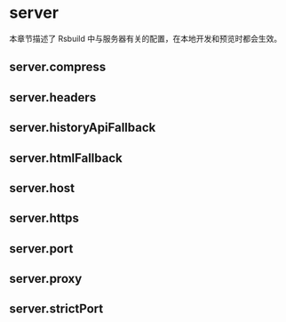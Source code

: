 # server

本章节描述了 Rsbuild 中与服务器有关的配置，在本地开发和预览时都会生效。

## server.compress


<Compress />

## server.headers


<Headers />

## server.historyApiFallback


<HistoryApiFallback />

## server.htmlFallback


<HtmlFallback />

## server.host


<Host />

## server.https


<Https />

## server.port


<Port />

## server.proxy


<Proxy />

## server.strictPort


<StrictPort />
